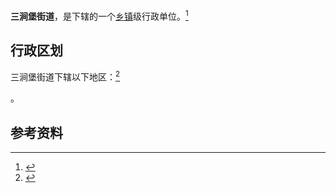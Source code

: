 {{中国乡级行政区|21/02/12/010/000}}

'''三涧堡街道'''，是{{PRC admin/fullname|21/02/12/010/000|3}}下辖的一个[[乡镇|乡镇]]级行政单位。<ref>{{PRC admin/ref sgc|{{PRC admin/parent|21/02/12/010/000}}}}</ref>

== 行政区划 ==

三涧堡街道下辖以下地区：<ref>{{PRC admin/ref sgc|21/02/12/010/000}}</ref>

{{PRC admin/children|21/02/12/010/000}}。

== 参考资料 ==

{{reflist}}

{{行政区划小作品}}
{{PRC admin/navcat|21/02/12/010/000}}